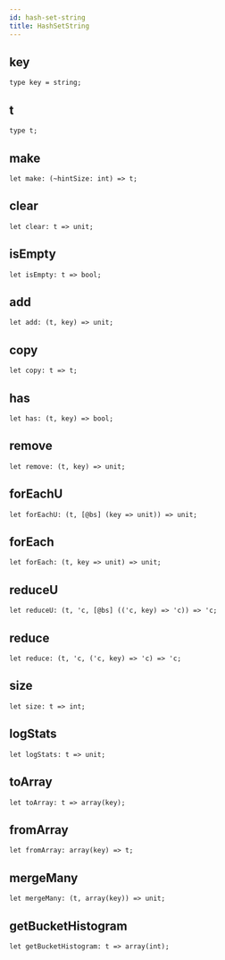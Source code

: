 ```yaml
---
id: hash-set-string
title: HashSetString
---
```


## key

```
type key = string;
```

## t

```
type t;
```

## make

```
let make: (~hintSize: int) => t;
```

## clear

```
let clear: t => unit;
```

## isEmpty

```
let isEmpty: t => bool;
```

## add

```
let add: (t, key) => unit;
```

## copy

```
let copy: t => t;
```

## has

```
let has: (t, key) => bool;
```

## remove

```
let remove: (t, key) => unit;
```

## forEachU

```
let forEachU: (t, [@bs] (key => unit)) => unit;
```

## forEach

```
let forEach: (t, key => unit) => unit;
```

## reduceU

```
let reduceU: (t, 'c, [@bs] (('c, key) => 'c)) => 'c;
```

## reduce

```
let reduce: (t, 'c, ('c, key) => 'c) => 'c;
```

## size

```
let size: t => int;
```

## logStats

```
let logStats: t => unit;
```

## toArray

```
let toArray: t => array(key);
```

## fromArray

```
let fromArray: array(key) => t;
```

## mergeMany

```
let mergeMany: (t, array(key)) => unit;
```

## getBucketHistogram

```
let getBucketHistogram: t => array(int);
```
